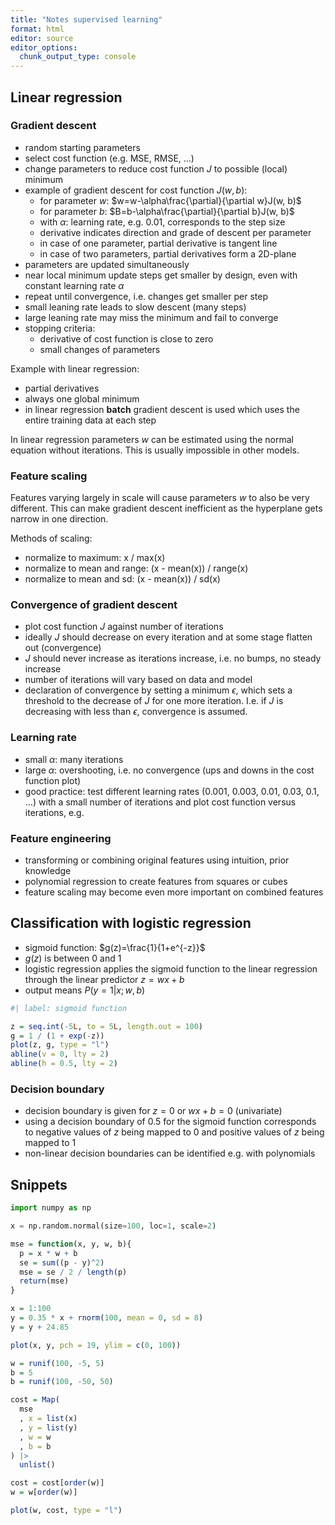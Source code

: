```yaml
---
title: "Notes supervised learning"
format: html
editor: source
editor_options: 
  chunk_output_type: console
---
```



## Linear regression

### Gradient descent

* random starting parameters
* select cost function (e.g. MSE, RMSE, ...)
* change parameters to reduce cost function $J$ to possible (local) minimum
* example of gradient descent for cost function $J(w, b)$:
  * for parameter $w$: $w=w-\alpha\frac{\partial}{\partial w}J(w, b)$ 
  * for parameter $b$: $B=b-\alpha\frac{\partial}{\partial b}J(w, b)$
  * with $\alpha$: learning rate, e.g. 0.01, corresponds to the step size
  * derivative indicates direction and grade of descent per parameter
  * in case of one parameter, partial derivative is tangent line
  * in case of two parameters, partial derivatives form a 2D-plane 
* parameters are updated simultaneously
* near local minimum update steps get smaller by design, even with constant 
learning rate $\alpha$
* repeat until convergence, i.e. changes get smaller per step
* small leaning rate leads to slow descent (many steps)
* large leaning rate may miss the minimum and fail to converge
* stopping criteria:
  * derivative of cost function is close to zero
  * small changes of parameters 
  
Example with linear regression:

* partial derivatives
* always one global minimum
* in linear regression **batch** gradient descent is used which uses the entire 
training data at each step

In linear regression parameters $w$ can be estimated using the normal equation 
without iterations. This is usually impossible in other models. 


### Feature scaling

Features varying largely in scale will cause parameters $w$ to also be very 
different. This can make gradient descent inefficient as the hyperplane gets 
narrow in one direction. 

Methods of scaling:  

* normalize to maximum: x / max(x)
* normalize to mean and range: (x - mean(x)) / range(x)
* normalize to mean and sd: (x - mean(x)) / sd(x)


### Convergence of gradient descent

* plot cost function $J$ against number of iterations
* ideally $J$ should decrease on every iteration and at some stage flatten out 
(convergence)
* $J$ should never increase as iterations increase, i.e. no bumps, no steady 
increase
* number of iterations will vary based on data and model
* declaration of convergence by setting a minimum $\epsilon$, which sets a 
threshold to the decrease of $J$ for one more iteration. I.e. if $J$ is 
decreasing with less than $\epsilon$, convergence is assumed. 


### Learning rate

* small $\alpha$: many iterations
* large $\alpha$: overshooting, i.e. no convergence (ups and downs in the cost 
function plot)
* good practice: test different learning rates (0.001, 0.003, 0.01, 0.03, 0.1, ...) 
with a small number of iterations and plot cost function versus iterations, e.g. 


### Feature engineering

* transforming or combining original features using intuition, prior knowledge
* polynomial regression to create features from squares or cubes
* feature scaling may become even more important on combined features


## Classification with logistic regression

* sigmoid function: $g(z)=\frac{1}{1+e^{-z}}$
* $g(z)$ is between 0 and 1
* logistic regression applies the sigmoid function to the linear regression 
through the linear predictor $z=wx+b$
* output means $P(y=1|x;w,b)$

```r
#| label: sigmoid function

z = seq.int(-5L, to = 5L, length.out = 100)
g = 1 / (1 + exp(-z))
plot(z, g, type = "l")
abline(v = 0, lty = 2)
abline(h = 0.5, lty = 2)
```


### Decision boundary

* decision boundary is given for $z=0$ or $wx+b=0$ (univariate)
* using a decision boundary of 0.5 for the sigmoid function corresponds to 
negative values of $z$ being mapped to 0 and positive values of $z$ being 
mapped to 1
* non-linear decision boundaries can be identified e.g. with polynomials

## Snippets

```python
import numpy as np

x = np.random.normal(size=100, loc=1, scale=2)
```

```r
mse = function(x, y, w, b){
  p = x * w + b
  se = sum((p - y)^2)
  mse = se / 2 / length(p)
  return(mse)
}

x = 1:100
y = 0.35 * x + rnorm(100, mean = 0, sd = 8) 
y = y + 24.85

plot(x, y, pch = 19, ylim = c(0, 100))

w = runif(100, -5, 5)
b = 5
b = runif(100, -50, 50)

cost = Map(
  mse
  , x = list(x)
  , y = list(y)
  , w = w
  , b = b
) |> 
  unlist()

cost = cost[order(w)]
w = w[order(w)]

plot(w, cost, type = "l")
```

